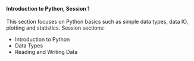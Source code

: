 <br>

#### **Introduction to Python, Session 1**

This section focuses on Python basics such as simple data types, data IO, plotting and statistics.
Session sections:

* Introduction to Python
* Data Types
* Reading and Writing Data